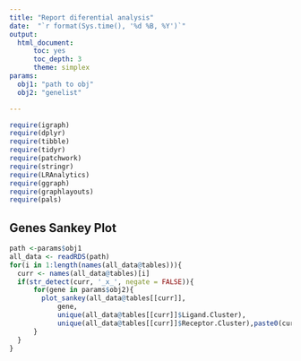 ```yaml
---
title: "Report diferential analysis"
date:  "`r format(Sys.time(), '%d %B, %Y')`"
output:
  html_document:
      toc: yes
      toc_depth: 3
      theme: simplex
params:
  obj1: "path to obj"
  obj2: "genelist"

---
```


```r
require(igraph)
require(dplyr)
require(tibble)
require(tidyr)
require(patchwork)
require(stringr)
require(LRAnalytics)
require(ggraph)
require(graphlayouts)
require(pals)


```

## Genes Sankey Plot 

```r
path <-params$obj1
all_data <- readRDS(path)
for(i in 1:length(names(all_data@tables))){
  curr <- names(all_data@tables)[i]
  if(str_detect(curr, '_x_', negate = FALSE)){
      for(gene in params$obj2){
        plot_sankey(all_data@tables[[curr]], 
            gene,
            unique(all_data@tables[[curr]]$Ligand.Cluster),
            unique(all_data@tables[[curr]]$Receptor.Cluster),paste0(curr,' ',gene))
      }
  }
}
```

